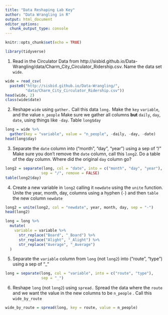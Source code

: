 ```yaml
---
title: "Data Reshaping Lab Key"
author: "Data Wrangling in R"
output: html_document
editor_options: 
  chunk_output_type: console
---
```


```r
knitr::opts_chunk$set(echo = TRUE)
```

```r
library(tidyverse)
```

1.  Read in the Circulator Data from http://sisbid.github.io/Data-Wrangling/data/Charm_City_Circulator_Ridership.csv.  Name the data set `wide`.


```r
wide = read_csv(
  paste0("http://sisbid.github.io/Data-Wrangling/",
         "data/Charm_City_Circulator_Ridership.csv"))
head(wide, 2)
class(wide$date)
```


2. Reshape `wide` using `gather.`  Call this data `long.`  Make the `key`
`variable`, and the value `n_people`  Make sure we gather all columns **but**
`daily`, `day`, `date`, using things like `-day`. Table `long$day`

```r
long = wide %>% 
  gather(key = "variable", value = "n_people", -daily, -day, -date)
head(long$day)
```


3.  Separate the `date` column into ("month", "day", "year") using a sep of "/"
Make sure you don't remove the `date` column, call this `long2`.  Do a table of the day column.  Where did the original `day` column go?
```r
long2 = separate(long, col = "date", into = c("month", "day", "year"), 
                sep = "/", remove = FALSE)
table(long2$day)
```

4. Create a new variable in `long2` calling it `newdate` using the `unite` function.  Unite the year, month, day, columns using a hyphen (`-`) and then `table` the new column `newdate`

```r
long2 = unite(long2, col = "newdate", year, month, day, sep = "-")
head(long2)
```

```r
long = long %>% 
  mutate(
    variable = variable %>% 
      str_replace("Board", "_Board") %>% 
      str_replace("Alight", "_Alight") %>% 
      str_replace("Average", "_Average") 
  )
```

5.  Separate the `variable` column from `long` (not `long2`) into ("route", "type") using a sep of "_"
```r
long = separate(long, col = "variable", into = c("route", "type"), 
                sep = "_")
```

6. Reshape `long` (not `long2`) using `spread.`  Spread the data where the `route` and we want the value in the new columns to be `n_people` .  Call this `wide_by_route`

```r
wide_by_route = spread(long, key = route, value = n_people)
```


